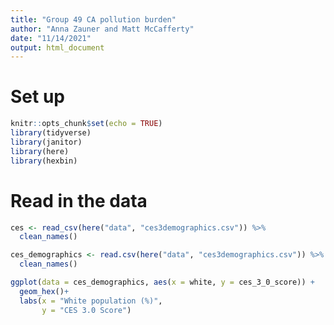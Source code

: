 ```yaml
---
title: "Group 49 CA pollution burden"
author: "Anna Zauner and Matt McCafferty"
date: "11/14/2021"
output: html_document
---
```


# Set up

```r
knitr::opts_chunk$set(echo = TRUE)
library(tidyverse)
library(janitor)
library(here)
library(hexbin)

```

# Read in the data

```r
ces <- read_csv(here("data", "ces3demographics.csv")) %>% 
  clean_names()

```

```r
ces_demographics <- read.csv(here("data", "ces3demographics.csv")) %>% 
  clean_names()

```

```r
ggplot(data = ces_demographics, aes(x = white, y = ces_3_0_score)) +
  geom_hex()+
  labs(x = "White population (%)",
       y = "CES 3.0 Score")

```

